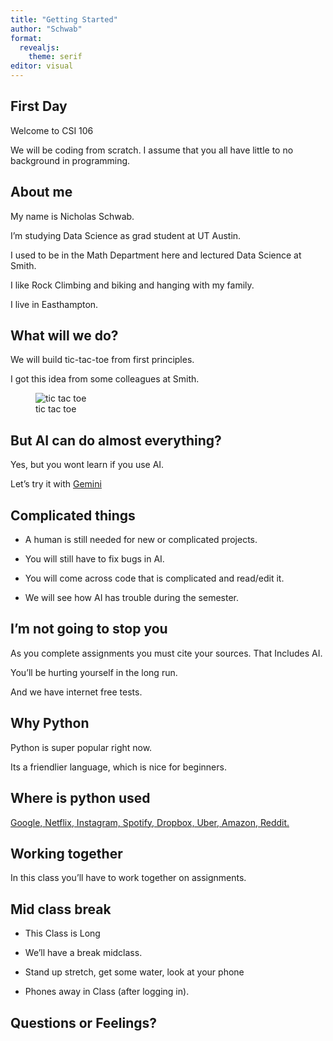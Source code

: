 ```yaml
---
title: "Getting Started"
author: "Schwab"
format: 
  revealjs:
    theme: serif
editor: visual
---
```


## First Day

Welcome to CSI 106

We will be coding from scratch. I assume that you all have little to no background in programming.

## About me

My name is Nicholas Schwab.

I'm studying Data Science as grad student at UT Austin.

I used to be in the Math Department here and lectured Data Science at Smith.

I like Rock Climbing and biking and hanging with my family.

I live in Easthampton.

## What will we do?

We will build tic-tac-toe from first principles.

I got this idea from some colleagues at Smith.

![tic tac toe](/images/tictactoe.svg){fig-align="center"}

## But AI can do almost everything?

Yes, but you wont learn if you use AI.

Let's try it with [Gemini](https://gemini.google.com/)

## Complicated things

-   A human is still needed for new or complicated projects.

-   You will still have to fix bugs in AI.

-   You will come across code that is complicated and read/edit it.

-   We will see how AI has trouble during the semester.

## I'm not going to stop you

As you complete assignments you must cite your sources. That Includes AI.

You'll be hurting yourself in the long run.

And we have internet free tests.

## Why Python

Python is super popular right now.

Its a friendlier language, which is nice for beginners.

## Where is python used

[Google, Netflix, Instagram, Spotify, Dropbox, Uber, Amazon, Reddit.](https://www.learnenough.com/blog/10-Companies-Using-Python-In-2023-&-Why-It's-Their-Go-To#:~:text=Python's%20big%20data%20functionality%20is,frameworks%2C%20including%20Django%20and%20Flask.)

## Working together

In this class you'll have to work together on assignments.

## Mid class break

-   This Class is Long

-   We'll have a break midclass.

-   Stand up stretch, get some water, look at your phone

-   Phones away in Class (after logging in).

## Questions or Feelings?